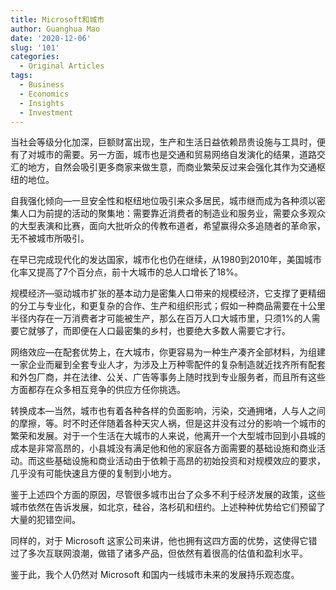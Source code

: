 ```yaml
---
title: Microsoft和城市
author: Guanghua Mao
date: '2020-12-06'
slug: '101'
categories:
  - Original Articles
tags:
  - Business
  - Economics
  - Insights
  - Investment
---
```


当社会等级分化加深，巨额财富出现，生产和生活日益依赖昂贵设施与工具时，便有了对城市的需要。另一方面，城市也是交通和贸易网络自发演化的结果，道路交汇的地方，自然会吸引更多商家来做生意，而商业繁荣反过来会强化其作为交通枢纽的地位。

自我强化倾向---一旦安全性和枢纽地位吸引来众多居民，城市继而成为各种须以密集人口为前提的活动的聚集地：需要靠近消费者的制造业和服务业，需要众多观众的大型表演和比赛，面向大批听众的传教布道者，希望赢得众多追随者的革命家，无不被城市所吸引。

在早已完成现代化的发达国家，城市化也仍在继续，从1980到2010年，美国城市化率又提高了7个百分点，前十大城市的总人口增长了18%。

规模经济---驱动城市扩张的基本动力是密集人口带来的规模经济，它支撑了更精细的分工与专业化，和更复杂的合作、生产和组织形式；假如一种商品需要在十公里半径内存在一万消费者才可能被生产，那么在百万人口大城市里，只须1%的人需要它就够了，而即便在人口最密集的乡村，也要绝大多数人需要它才行。

网络效应---在配套优势上，在大城市，你更容易为一种生产凑齐全部材料，为组建一家企业而雇到全套专业人才，为涉及上万种零配件的复杂制造就近找齐所有配套和外包厂商，并在法律、公关、广告等事务上随时找到专业服务者，而且所有这些方面都存在众多相互竞争的供应方任你挑选。

转换成本---当然，城市也有着各种各样的负面影响，污染，交通拥堵，人与人之间的摩擦，等。时不时还伴随着各种天灾人祸，但是这并没有过分的影响一个城市的繁荣和发展。对于一个生活在大城市的人来说，他离开一个大型城市回到小县城的成本是非常高昂的，小县城没有满足他和他的家庭各方面需要的基础设施和商业活动。而这些基础设施和商业活动由于依赖于高昂的初始投资和对规模效应的要求，几乎没有可能快速且方便的复制到小地方。

鉴于上述四个方面的原因，尽管很多城市出台了众多不利于经济发展的政策，这些城市依然在告诉发展，如北京，硅谷，洛杉矶和纽约。上述种种优势给它们预留了大量的犯错空间。

同样的，对于 Microsoft 这家公司来讲，他也拥有这四方面的优势，这使得它错过了多次互联网浪潮，做错了诸多产品，但依然有着很高的估值和盈利水平。

鉴于此，我个人仍然对 Microsoft 和国内一线城市未来的发展持乐观态度。

